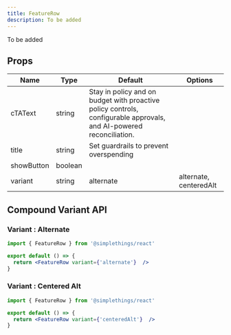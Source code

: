 ```yaml
---
title: FeatureRow
description: To be added
---
```



To be added

## Props

| Name | Type | Default | Options |
| ---- | ---- | ------- | ------- |
| cTAText | string | Stay in policy and on budget with proactive policy controls, configurable approvals, and AI-powered reconciliation. |  |
| title | string | Set guardrails to prevent overspending |  |
| showButton | boolean |  |  |
| variant | string | alternate | alternate, centeredAlt |

## Compound Variant API

### Variant : Alternate

```jsx live
import { FeatureRow } from '@simplethings/react'

export default () => {
  return <FeatureRow variant={'alternate'}  />
}

```

### Variant : Centered Alt

```jsx live
import { FeatureRow } from '@simplethings/react'

export default () => {
  return <FeatureRow variant={'centeredAlt'}  />
}

```
